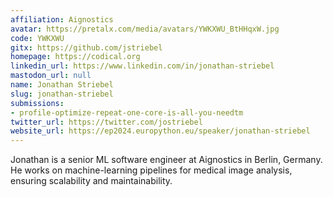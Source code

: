 ```yaml
---
affiliation: Aignostics
avatar: https://pretalx.com/media/avatars/YWKXWU_BtHHqxW.jpg
code: YWKXWU
gitx: https://github.com/jstriebel
homepage: https://codical.org
linkedin_url: https://www.linkedin.com/in/jonathan-striebel
mastodon_url: null
name: Jonathan Striebel
slug: jonathan-striebel
submissions:
- profile-optimize-repeat-one-core-is-all-you-needtm
twitter_url: https://twitter.com/jostriebel
website_url: https://ep2024.europython.eu/speaker/jonathan-striebel
---
```


Jonathan is a senior ML software engineer at Aignostics in Berlin, Germany. He works on machine-learning pipelines for medical image analysis, ensuring scalability and maintainability.
